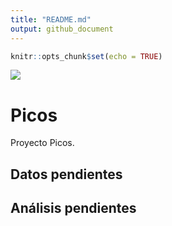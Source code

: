 ```yaml
---
title: "README.md"
output: github_document
---
```


```r
knitr::opts_chunk$set(echo = TRUE)
```

![](hou.jpg)

# Picos

Proyecto Picos.

## Datos pendientes


## Análisis pendientes

